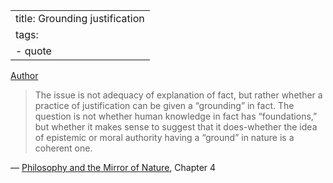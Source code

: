 
---
title: Grounding justification
tags:
 - quote
---

[Author](/docs/phil/Richard Rorty.html)


> The issue is not adequacy of explanation of fact, but rather whether a practice of justification can be given a "grounding" in fact. The question is not whether human knowledge in fact has "foundations, " but whether it makes sense to suggest that it does-whether the idea of epistemic or moral authority having a "ground" in nature is a coherent one. 

 — [Philosophy and the Mirror of Nature](/docs/phil/Philosophy and the Mirror of Nature.html), Chapter 4